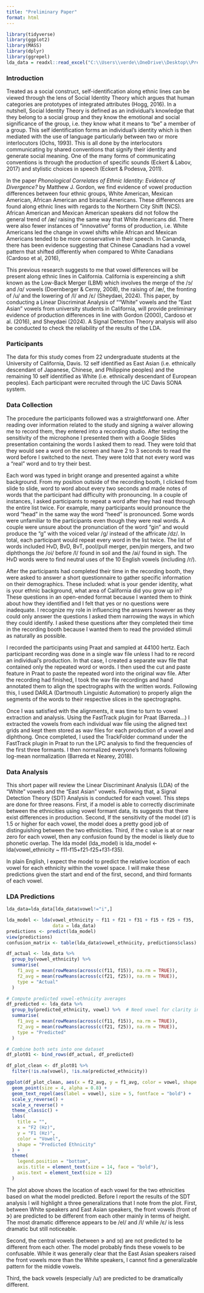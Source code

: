 ```yaml
---
title: "Preliminary Paper"
format: html
---
```

```r
library(tidyverse)
library(ggplot2)
library(MASS)
library(dplyr)
library(ggrepel)
lda_data = readxl::read_excel("C:\\Users\\verde\\OneDrive\\Desktop\\Prelim\\Prelim\\data.xlsx")
```
### Introduction 
Treated as a social construct, self-identification along ethnic lines can be viewed through the lens of Social Identity Theory which argues that human categories are prototypes of integrated attributes (Hogg, 2016). In a nutshell, Social Identity Theory is defined as an individual's knowledge that they belong to a social group and they know the emotional and social significance of the group, i.e. they know what it means to "be" a member of a group. This self identification forms an individual's identity which is then mediated with the use of language particularly between two or more interlocutors (Ochs, 1993). This is all done by the interlocutors communicating by shared conventions that signify their identity and generate social meaning. One of the many forms of communicating conventions is through the production of specific sounds (Eckert & Labov, 2017) and stylistic choices in speech (Eckert & Podesva, 2011).

In the paper *Phonological Correlates of Ethnic Identity: Evidence of Divergence?* by Matthew J. Gordon, we find evidence of vowel production differences between four ethnic groups, White American, Mexican American, African American and biracial Americans. These differences are found along ethnic lines with regards to the Northern City Shift (NCS). African American and Mexican American speakers did not follow the general trend of /æ/ raising the same way that White Americans did. There were also fewer instances of "innovative" forms of production, i.e. White Americans led the change in vowel shifts while African and Mexican Americans tended to be more conservative in their speech. 
In Cananda, there has been evidence suggesting that Chinese Canadians had a vowel pattern that shifted differently when compared to White Canadians (Cardoso et al, 2016), 

This previous research suggests to me that vowel differences will be present along ethnic lines in California. California is expereincing a shift known as the Low-Back Merger (LBM) which involves the merge of the /ɔ/ and /ɑ/ vowels (Doernberger & Cerny, 2008), the raising of /æ/, the fronting of /u/ and the lowering of /I/ and /ɛ/ (Sheydaei, 2024). This paper, by conducting a Linear Discriminat Analysis of ""White" vowels and the "East Asian" vowels from university students in California, will provide preliminary evidence of production differences in line with Gordon (2000), Cardoso et al. (2016), and Sheydaei (2024). A Signal Detection Theory analysis will also be conducted to check the reliability of the results of the LDA. 

### Participants
The data for this study comes from 22 undergraduate students at the University of California, Davis. 12 self identified as East Asian (i.e. ethnically descendant of Japanese, Chinese, and Philippine peoples) and the remaining 10 self identified as White (i.e. ethnically descendant of European peoples). Each participant were recruited through the UC Davis SONA system.

### Data Collection
The procedure the participants followed was a straightforward one. After reading over information related to the study and signing a waiver allowing me to record them, they entered into a recording studio. After testing the sensitivity of the microphone I presented them with a Google Slides presentation containing the words I asked them to read. They were told that they would see a word on the screen and have 2 to 3 seconds to read the word before I switched to the next. They were told that not every word was a "real" word and to try their best.

Each word was typed in bright orange and presented against a white background. From my position outside of the recording booth, I clicked from slide to slide, word to word about every two seconds and made notes of words that the participant had difficulty with pronouncing. In a couple of instances, I asked participants to repeat a word after they had read through the entire list twice. For example, many participants would pronounce the word "head" in the same way the word "heed" is pronounced. Some words were unfamiliar to the participants even though they were real words. A couple were unsure about the pronunciation of the word "gin" and would produce the "g" with the voiced velar /g/ instead of the affricate /dz/. In total, each participant would repeat every word in the list twice. The list of words included HvD, BvD, BvT, pool/pull merger, pen/pin mergers, and two diphthongs the /oi/ before /l/ found in soil and the /ai/ found in sigh. The HvD words were to find neutral uses of the 10 English vowels (including /r/).

After the participants had completed their time in the recording booth, they were asked to answer a short questionnaire to gather specific information on their demographics. These included: what is your gender identity, what is your ethnic background, what area of California did you grow up in? These questions in an open-ended format because I wanted them to think about how they identified and I felt that yes or no questions were inadequate. I recognize my role in influencing the answers however as they could only answer the questions I asked them narrowing the ways in which they could identify. I asked these questions after they completed their time in the recording booth because I wanted them to read the provided stimuli as naturally as possible.


I recorded the participants using Praat and sampled at 44100 hertz. Each participant recording was done in a single wav file unless I had to re record an individual's production. In that case, I created a separate wav file that contained only the repeated word or words. I then used the cut and paste feature in Praat to paste the repeated word into the original wav file. After the recording had finished, I took the wav file recordings and hand annotated them to align the spectrographs with the written words. Following this, I used DARLA (Dartmouth Linguistic Automation) to properly align the segments of the words to their respective slices in the spectrographs.

Once I was satisfied with the alignments, it was time to turn to vowel extraction and analysis. Using the FastTrack plugin for Praat (Barreda...) I extracted the vowels from each individual wav file using the aligned text grids and kept them stored as wav files for each production of a vowel and diphthong. Once completed, I used the TrackFolder command under the FastTrack plugin in Praat to run the LPC analysis to find the frequencies of the first three formants. I then normalized everyone's formants following log-mean normalization (Barreda et Nearey, 2018). 

### Data Analysis
This short paper will review the Linear Discriminant Analysis (LDA) of the "White" vowels and the "East Asian" vowels. Following that, a Signal Detection Theory (SDT) Analysis is conducted for each vowel. This steps are done for three reasons. First, if a model is able to correctly discriminate between the ethnicities using vowel formant data, its suggests that there exist differences in production. Second, If the sensitivity of the model (d') is 1.5 or higher for each vowel, the model does a pretty good job of distinguishing between the two ethnicities. Third, if the c value is at or near zero for each vowel, then any confusion found by the model is likely due to phonetic overlap.  The lda model (lda_model) is lda_model <- lda(vowel_ethnicity ~ f11-f15+f21-f25+f31-f35).

In plain English, I expect the model to predict the relative location of each vowel for each ethnicity within the vowel space. I will make these predictions given the start and end of the first, second, and third formants of each vowel. 

### LDA Predictions
```r
lda_data=lda_data[lda_data$vowel!="i",]
```
```r
lda_model <- lda(vowel_ethnicity ~ f11 + f21 + f31 + f15 + f25 + f35, 
                 data = lda_data)
predictions <- predict(lda_model)
view(predictions)
confusion_matrix <- table(lda_data$vowel_ethnicity, predictions$class)
```
```r
df_actual <- lda_data %>%
  group_by(vowel_ethnicity) %>%
  summarise(
    f1_avg = mean(rowMeans(across(c(f11, f15)), na.rm = TRUE)),
    f2_avg = mean(rowMeans(across(c(f21, f25)), na.rm = TRUE)),
    type = "Actual"
  )

# Compute predicted vowel-ethnicity averages
df_predicted <- lda_data %>%
  group_by(predicted_ethnicity, vowel) %>%  # Need vowel for clarity in grouping
  summarise(
    f1_avg = mean(rowMeans(across(c(f11, f15)), na.rm = TRUE)),
    f2_avg = mean(rowMeans(across(c(f21, f25)), na.rm = TRUE)),
    type = "Predicted"
  ) 

# Combine both sets into one dataset
df_plot01 <- bind_rows(df_actual, df_predicted)
```
```r
df_plot_clean <- df_plot01 %>%
  filter(!is.na(vowel), !is.na(predicted_ethnicity))
```
```r
ggplot(df_plot_clean, aes(x = f2_avg, y = f1_avg, color = vowel, shape = predicted_ethnicity)) +
  geom_point(size = 4, alpha = 0.8) +  
  geom_text_repel(aes(label = vowel), size = 5, fontface = "bold") +  
  scale_y_reverse() +  
  scale_x_reverse() +  
  theme_classic() +
  labs(
    title = "",
    x = "F2 (Hz)",
    y = "F1 (Hz)",
    color = "Vowel",
    shape = "Predicted Ethnicity"
  ) +
  theme(
    legend.position = "bottom",
    axis.title = element_text(size = 14, face = "bold"),
    axis.text = element_text(size = 12)
  )
```
The plot above shows the location of each vowel for the two ethnicities based on what the model predicted. Before I report the results of the SDT analysis I will highlight a three generalizations that I note from the plot. First, between White speakers and East Asian speakers, the front vowels (front of ɝ) are predicted to be different from each other mainly in terms of height. The most dramatic difference appears to be /eI/ and /I/ while /ɛ/ is less dramatic but still noticeable.

Second, the central vowels (between ɝ and ɔɪ) are not predicted to be different from each other. The model probably finds these vowels to be confusable. While it was generally clear that the East Asian speakers raised the front vowels more than the White speakers, I cannot find a generalizable pattern for the middle vowels. 

Third, the back vowels (especially /u/) are predicted to be dramatically different. 


